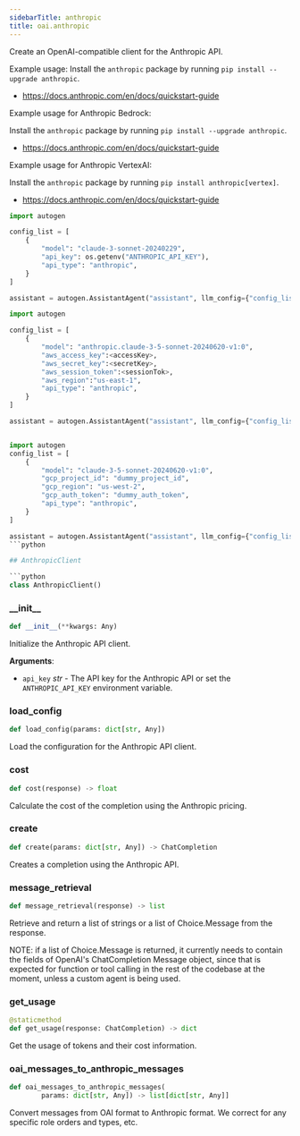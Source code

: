 ```yaml
---
sidebarTitle: anthropic
title: oai.anthropic
---
```


Create an OpenAI-compatible client for the Anthropic API.

Example usage:
Install the `anthropic` package by running `pip install --upgrade anthropic`.
- https://docs.anthropic.com/en/docs/quickstart-guide


Example usage for Anthropic Bedrock:

Install the `anthropic` package by running `pip install --upgrade anthropic`.
- https://docs.anthropic.com/en/docs/quickstart-guide


Example usage for Anthropic VertexAI:

Install the `anthropic` package by running `pip install anthropic[vertex]`.
- https://docs.anthropic.com/en/docs/quickstart-guide

```python
import autogen

config_list = [
    {
        "model": "claude-3-sonnet-20240229",
        "api_key": os.getenv("ANTHROPIC_API_KEY"),
        "api_type": "anthropic",
    }
]

assistant = autogen.AssistantAgent("assistant", llm_config={"config_list": config_list})
```
```python
import autogen

config_list = [
    {
        "model": "anthropic.claude-3-5-sonnet-20240620-v1:0",
        "aws_access_key":<accessKey>,
        "aws_secret_key":<secretKey>,
        "aws_session_token":<sessionTok>,
        "aws_region":"us-east-1",
        "api_type": "anthropic",
    }
]

assistant = autogen.AssistantAgent("assistant", llm_config={"config_list": config_list})
```
```python

import autogen
config_list = [
    {
        "model": "claude-3-5-sonnet-20240620-v1:0",
        "gcp_project_id": "dummy_project_id",
        "gcp_region": "us-west-2",
        "gcp_auth_token": "dummy_auth_token",
        "api_type": "anthropic",
    }
]

assistant = autogen.AssistantAgent("assistant", llm_config={"config_list": config_list})
```python

## AnthropicClient

```python
class AnthropicClient()
```

### \_\_init\_\_

```python
def __init__(**kwargs: Any)
```

Initialize the Anthropic API client.

**Arguments**:

- `api_key` _str_ - The API key for the Anthropic API or set the `ANTHROPIC_API_KEY` environment variable.

### load\_config

```python
def load_config(params: dict[str, Any])
```

Load the configuration for the Anthropic API client.

### cost

```python
def cost(response) -> float
```

Calculate the cost of the completion using the Anthropic pricing.

### create

```python
def create(params: dict[str, Any]) -> ChatCompletion
```

Creates a completion using the Anthropic API.

### message\_retrieval

```python
def message_retrieval(response) -> list
```

Retrieve and return a list of strings or a list of Choice.Message from the response.

NOTE: if a list of Choice.Message is returned, it currently needs to contain the fields of OpenAI's ChatCompletion Message object,
since that is expected for function or tool calling in the rest of the codebase at the moment, unless a custom agent is being used.

### get\_usage

```python
@staticmethod
def get_usage(response: ChatCompletion) -> dict
```

Get the usage of tokens and their cost information.

### oai\_messages\_to\_anthropic\_messages

```python
def oai_messages_to_anthropic_messages(
        params: dict[str, Any]) -> list[dict[str, Any]]
```

Convert messages from OAI format to Anthropic format.
We correct for any specific role orders and types, etc.

